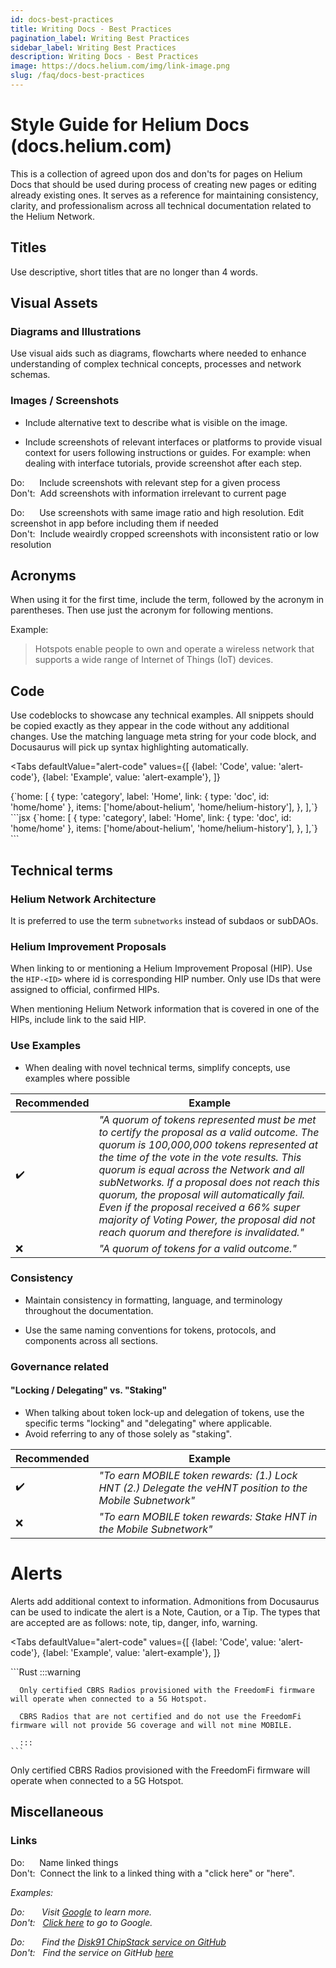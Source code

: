 ```yaml
---
id: docs-best-practices
title: Writing Docs - Best Practices
pagination_label: Writing Best Practices
sidebar_label: Writing Best Practices
description: Writing Docs - Best Practices
image: https://docs.helium.com/img/link-image.png
slug: /faq/docs-best-practices
---
```



# Style Guide for Helium Docs (docs.helium.com)

This is a collection of agreed upon dos and don'ts for pages on Helium Docs that should be used
during process of creating new pages or editing already existing ones. It serves as a reference for
maintaining consistency, clarity, and professionalism across all technical documentation related to
the Helium Network.

## Titles

Use descriptive, short titles that are no longer than 4 words. 

## Visual Assets

### Diagrams and Illustrations

Use visual aids such as diagrams, flowcharts where needed to enhance understanding of complex
technical concepts, processes and network schemas.

### Images / Screenshots

- Include alternative text to describe what is visible on the image.

- Include screenshots of relevant interfaces or platforms to provide visual context for users
following instructions or guides. For example: when dealing with interface tutorials, provide
screenshot after each step.

Do: &nbsp;&nbsp;&nbsp;&nbsp;&nbsp;Include screenshots with relevant step for a given process  
Don't: &nbsp;Add screenshots with information irrelevant to current page

Do: &nbsp;&nbsp;&nbsp;&nbsp;&nbsp;Use screenshots with same image ratio and high resolution.
Edit screenshot in app before including them if needed  
Don't: &nbsp;Include weairdly cropped screenshots with inconsistent ratio or low resolution

## Acronyms

When using it for the first time, include the term, followed by the acronym in parentheses. Then
use just the acronym for following mentions.

Example:

> Hotspots enable people to own and operate a wireless network that supports a wide range of Internet
of Things (IoT) devices.

## Code

Use codeblocks to showcase any technical examples. All snippets should be copied exactly as they
appear in the code without any additional changes. Use the matching language meta string for your
code block, and Docusaurus will pick up syntax highlighting automatically.

<Tabs
  defaultValue="alert-code"
  values={[
    {label: 'Code', value: 'alert-code'},
    {label: 'Example', value: 'alert-example'},
  ]}
>
  <TabItem value="alert-code" label="Code">
    <CodeBlock
        language="jsx"
        title="/sidebarDocs.js"
        >
          {`home: [
    {
      type: 'category',
      label: 'Home',
      link: { type: 'doc', id: 'home/home' },
      items: ['home/about-helium', 'home/helium-history'],
    },
  ],`}
</CodeBlock>
  </TabItem>
  <TabItem value="alert-example" label="Example">
  <div>
    ```jsx
    <CodeBlock
        language="jsx"
        title="/sidebarDocs.js"
        >
          {`home: [
            {
              type: 'category',
              label: 'Home',
              link: { type: 'doc', id: 'home/home' },
              items: ['home/about-helium', 'home/helium-history'],
            },
          ],`}
        </CodeBlock>
        ```
      </div>
  </TabItem>
</Tabs>

## Technical terms

### Helium Network Architecture

It is preferred to use the term `subnetworks` instead of subdaos or subDAOs.

### Helium Improvement Proposals

When linking to or mentioning a Helium Improvement Proposal (HIP). Use the `HIP-<ID>` where id is
corresponding HIP number. Only use IDs that were assigned to official, confirmed HIPs. 

When mentioning Helium Network information that is covered in one of the HIPs, include link to the
said HIP.

### Use Examples

- When dealing with novel technical terms, simplify concepts, use examples where possible

| Recommended | Example                                                                                                   |
| ----------- | --------------------------------------------------------------------------------------------------------- |
| ✔️          | _"A quorum of tokens represented must be met to certify the proposal as a valid outcome. The quorum is 100,000,000 tokens represented at the time of the vote in the vote results. This quorum is equal across the Network and all subNetworks. If a proposal does not reach this quorum, the proposal will automatically fail. Even if the proposal received a 66% super majority of Voting Power, the proposal did not reach quorum and therefore is invalidated."_ |
| ❌          | _"A quorum of tokens for a valid outcome."_                                      |

### Consistency

- Maintain consistency in formatting, language, and terminology throughout the documentation.

- Use the same naming conventions for tokens, protocols, and components across all sections.

### Governance related

#### "Locking / Delegating" vs. "Staking"

- When talking about token lock-up and delegation of tokens, use the specific terms "locking" and
  "delegating" where applicable.
- Avoid referring to any of those solely as "staking".

| Recommended | Example                                                                                                   |
| ----------- | --------------------------------------------------------------------------------------------------------- |
| ✔️          | _"To earn MOBILE token rewards: (1.) Lock HNT (2.) Delegate the veHNT position to the Mobile Subnetwork"_ |
| ❌          | _"To earn MOBILE token rewards: Stake HNT in the Mobile Subnetwork"_                                      |

# Alerts

Alerts add additional context to information. Admonitions from Docusaurus can be used to indicate
the alert is a Note, Caution, or a Tip. The types that are accepted are as follows: note, tip,
danger, info, warning.

<Tabs
  defaultValue="alert-code"
  values={[
    {label: 'Code', value: 'alert-code'},
    {label: 'Example', value: 'alert-example'},
  ]}
>
  <TabItem value="alert-code" label="Code">
    ```Rust
      :::warning

      Only certified CBRS Radios provisioned with the FreedomFi firmware will operate when connected to a 5G Hotspot.

      CBRS Radios that are not certified and do not use the FreedomFi firmware will not provide 5G coverage and will not mine MOBILE.

      :::
    ```
  </TabItem>
  <TabItem value="alert-example" label="Example">
  <div>
    <Admonition type="warning">
        <p>
          Only certified CBRS Radios provisioned with the FreedomFi firmware will operate when connected to a 5G Hotspot.
        </p>
      </Admonition>
      </div>
  </TabItem>
</Tabs>

## Miscellaneous

### Links

Do: &nbsp;&nbsp;&nbsp;&nbsp;&nbsp;Name linked things  
Don't: &nbsp;Connect the link to a linked thing with a "click here" or "here".  

_Examples:_  

_Do: &nbsp;&nbsp;&nbsp;&nbsp;&nbsp; Visit [Google](https://www.google.com) to learn more._  
_Don't: &nbsp; [Click here](https://www.google.com) to go to Google._

_Do: &nbsp;&nbsp;&nbsp;&nbsp;&nbsp; Find the
[Disk91 ChipStack service on GitHub](https://github.com/disk91/helium-chirpstack-community)_  
_Don't: &nbsp; Find the service on GitHub
[here](https://github.com/disk91/helium-chirpstack-community)_

